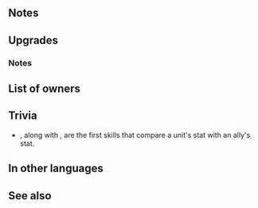 {{Weapon Infobox
|tagid=SID_フライクーゲル
|weaponType=Green Axe
|might=16
|range=1
|effect=Grants Spd+3. At start of ally's combat, if unit is within 2 spaces of any allies with Def > unit's Def, grants Atk/Spd+4 to those allies during combat. At start of unit's combat, if unit is not within 2 spaces of any allies with Def > unit's Def, grants Atk/Spd+6 to unit during combat.
|cost=400
|exclusive=1
|userVersion1=Weapon
|userVersion2=Upgrade Weapon
|userVersion3=Upgrade Gleam
|statModifiers=0,16,3,0,0
|required=Silver Axe
|refinePaths=default
|refineSP=400
|refineMedals=500
|refineDews=200
|upgradedEffect=Grants Spd+3. At start of combat for allies within 2 spaces of unit, if the ally has Def > unit's Def or if unit has not entered combat during the current phase, grants Atk/Spd/Def/Res+4 to those allies during combat and foe cannot make a follow-up attack. At start of unit's combat, if unit is not within 2 spaces of any allies with Def > unit's Def or if unit is not adjacent to an ally, grants Atk/Spd+6 to unit during combat and deals damage = 10% of unit's Spd (excluding area-of-effect Specials).
|tagidExtraSkill1=一
|effectSkill1=At start of combat, if unit's HP ≥ 25%, grants Atk/Spd+5 to unit and reduces damage from foe's first attack by 40% during combat.
|iconSkill1=Freikugel W.png
|properties=random_owner
}}
==Notes==
{{Temporary buffs}}
{{AlliesCombatEffect|effect=combat boost}}
==Upgrades==
{{Weapon Upgrade List}}
===Notes===
{{DamageBoost}}
{{Prevent follow-up}}
{{AlliesCombatEffect|effect=temporary buffs and follow-up prevention}}
{{DamagePercentageReduction}}
==List of owners==
{{Skill Hero List}}
==Trivia==
* {{PAGENAME}}, along with {{St|Hunting Blade}}, are the first skills that compare a unit's stat with an ally's stat.
==In other languages==
{{OtherLanguages
|japanese=フライクーゲル
|german=Freikugel
|spanishEU=Freikugel
|spanishLA=Freikugel
|french=Freikugel
|italian=Freikugel
|chineseTW=弗萊克葛爾
|portuguese=Freikugel
}}
==See also==
{{See also skills|cond=WikiName LIKE '%freikugel%' OR Description LIKE '%grants Atk/Spd+%to%allies%during combat%' AND SP=400 AND Description NOT LIKE '%not%adjacent%to an ally%grants Atk/Spd+%' OR Description LIKE '%grants Atk/Spd%+%during combat%reduces damage from foe_s first attack by%'}}
{{Weapons Navbox}}